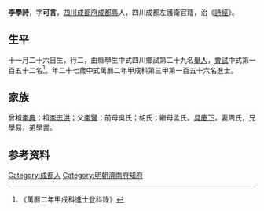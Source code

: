 {{Otheruses|other=名为李学诗的其他人物|李学诗}}
{{明清人物信息框
| 姓名 = 李學詩
| 原名 =
| 圖片名稱= 
| 圖片大小 =
| 圖片說明 = 
| 最高職務 =
| 國家 = 大明 
| 爵位 =
| 籍貫 = [[四川|四川]][[成都府|成都府]][[成都縣|成都縣]]
| 族裔 = 
| 旗籍 = 
| 字號 = 
| 諡號 =
| 出生日期 = 十一月二十六日
| 出生地點 =
| 逝世日期 = 
| 逝世地點 =
| 墓葬 =
| 配偶 = 周氏
| 親屬 = 曾祖[[李典|李典]]，祖[[李志洪|李志洪]]，父[[李鸞|李鸞]]，前母吳氏；胡氏；繼母孟氏
| 出身 =
* 萬曆元年癸酉科舉人
* 萬曆二年甲戌科進士
| 經歷 =
| 著作 =  
*
*
*
}}
'''李學詩'''{{BD|1548年||1607年||}}，字'''可言'''，[[四川|四川]][[成都府|成都府]][[成都縣|成都縣]]人，四川成都左護衛官籍，治《[[詩經|詩經]]》。

== 生平 ==
十一月二十六日生，行二，由縣學生中式四川鄉試第二十九名[[舉人|舉人]]，[[會試|會試]]中式第一百五十二名<ref>《萬曆二年甲戌科進士登科錄》</ref>。年二十七歲中式萬曆二年甲戌科第三甲第一百五十六名進士。

== 家族 ==
曾祖[[李典|李典]]；祖[[李志洪|李志洪]]；父[[李鸞|李鸞]]；前母吳氏；胡氏；繼母孟氏。[[具慶下|具慶下]]，妻周氏，兄學易，弟學書。

== 参考资料 ==
{{reflist}}

{{start box}}
{{s-off}}
{{s-before|[[李伯春|李伯春]]}}
{{s-title|明朝濟南府知府|萬曆年間}}
{{s-after|[[崔應麒|崔應麒]]}}
{{end box}}

{{萬曆二年甲戌科殿试金榜}}

{{Authority control}}

{{DEFAULTSORT:}}
[[Category:成都人|Category:成都人]]
[[Category:明朝濟南府知府|Category:明朝濟南府知府]]


{{明朝人物小作品}}
